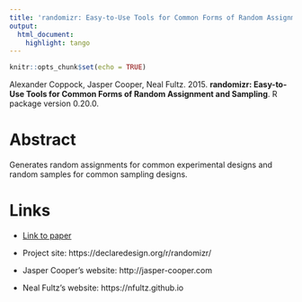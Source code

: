```yaml
---
title: 'randomizr: Easy-to-Use Tools for Common Forms of Random Assignment and Sampling'
output:
  html_document:
    highlight: tango
---
```


```r
knitr::opts_chunk$set(echo = TRUE)
```

Alexander Coppock, Jasper Cooper, Neal Fultz. 2015. <b>randomizr: Easy-to-Use Tools for Common Forms of Random Assignment and Sampling</b>. R package version 0.20.0.

# Abstract
Generates random assignments for common experimental designs and random samples for common sampling designs.

# Links
 - <a href='coppock_cooper_fultz_2015.pdf'>Link to paper</a>
 - Project site: https://declaredesign.org/r/randomizr/ 

- Jasper Cooper's website: http://jasper-cooper.com
- Neal Fultz's website: https://nfultz.github.io

